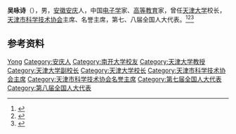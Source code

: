 '''吴咏诗'''（{{bd|1927年|12月|2016年|4月23日}}），男，[[安徽|安徽]][[安庆|安庆]]人，中国[[电子学|电子学]]家、[[高等教育|高等教育]]家，曾任[[天津大学|天津大学]]校长，[[天津市科学技术协会|天津市科学技术协会]]主席、名誉主席，第七、八届全国人大代表。<ref>{{Cite book|title=中华人民共和国职官志|author=何虎生, 李耀东, 向常福主编|publisher=中国社会出版社|year=2003|isbn=9787800883934|location=北京|pages=}}</ref><ref>{{Cite book|title=二十世纪中国名人辞典|author=蔡开松, 于信凤主编; 曾卓明, 周溯源, 赵书刚副主编|publisher=辽宁人民出版社|year=1991|isbn=|location=沈阳|pages=}}</ref><ref>{{Cite web|title=校友风采——吴咏诗教授|url=http://seea.tju.edu.cn/info/1047/1255.htm|accessdate=2020-12-21|work=天津大学电气自动化与信息工程学院}}</ref>

== 参考资料 ==
{{reflist}}

{{中国人物小作品}}
{{天津大学}}

{{Authority control}}
{{DEFAULTSORT:Wu吴}}
[[Category:吴姓|Yong]]
[[Category:安庆人|Category:安庆人]]
[[Category:南开大学校友|Category:南开大学校友]]
[[Category:天津大学教授|Category:天津大学教授]]
[[Category:天津大学副校长|Category:天津大学副校长]]
[[Category:天津大学校长|Category:天津大学校长]]
[[Category:天津市科学技术协会主席|Category:天津市科学技术协会主席]]
[[Category:天津市科学技术协会名誉主席|Category:天津市科学技术协会名誉主席]]
[[Category:第七届全国人大代表|Category:第七届全国人大代表]]
[[Category:第八届全国人大代表|Category:第八届全国人大代表]]